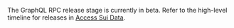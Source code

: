 The GraphQL RPC release stage is currently in beta. Refer to the high-level timeline for releases in [Access Sui Data](/guides/developer/getting-started/data-serving.mdx).